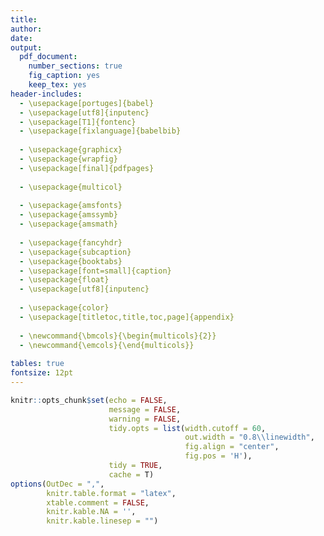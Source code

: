 ```yaml
---
title: 
author:
date: 
output: 
  pdf_document:
    number_sections: true  
    fig_caption: yes
    keep_tex: yes
header-includes:
  - \usepackage[portuges]{babel}
  - \usepackage[utf8]{inputenc}
  - \usepackage[T1]{fontenc}
  - \usepackage[fixlanguage]{babelbib}
  
  - \usepackage{graphicx}
  - \usepackage{wrapfig}
  - \usepackage[final]{pdfpages}
  
  - \usepackage{multicol}
  
  - \usepackage{amsfonts}
  - \usepackage{amssymb}
  - \usepackage{amsmath}
  
  - \usepackage{fancyhdr}
  - \usepackage{subcaption}
  - \usepackage{booktabs}
  - \usepackage[font=small]{caption}
  - \usepackage{float}
  - \usepackage[utf8]{inputenc}
  
  - \usepackage{color}
  - \usepackage[titletoc,title,toc,page]{appendix}
  
  - \newcommand{\bmcols}{\begin{multicols}{2}}
  - \newcommand{\emcols}{\end{multicols}}
  
tables: true
fontsize: 12pt
---
```


\begin{titlepage} 
\begin{center} 

\vfill
\includegraphics[width=0.2\textwidth]{logo-imecc (1) (1).png}\\ [0.1in]

{\large Universidade Estadual de Campinas}\\ [0.2cm] 
{\large Instituto de Matemática, Estatística e Matemática Computacional - IMECC}\\ [0.2cm] 
{\large Inferência Estatística na Era Computacional - ME904}\\ [5cm]


{\bf \Large Título}\\ [6cm]

{\large Bruno Martinez de Farias, RA: 181980} \\ [0.2cm]
{\large Leonardo M. Colussi, RA: 220129} \\ [2cm]      


{\large Campinas}\\ [0.2cm]
{\large 04 outubro de 2021}

\end{center}
\end{titlepage}

```r

knitr::opts_chunk$set(echo = FALSE, 
                      message = FALSE,
                      warning = FALSE,
                      tidy.opts = list(width.cutoff = 60, 
                                       out.width = "0.8\\linewidth",
                                       fig.align = "center",
                                       fig.pos = 'H'),
                      tidy = TRUE,
                      cache = T)
options(OutDec = ",", 
        knitr.table.format = "latex", 
        xtable.comment = FALSE,
        knitr.kable.NA = '',
        knitr.kable.linesep = "")

```

